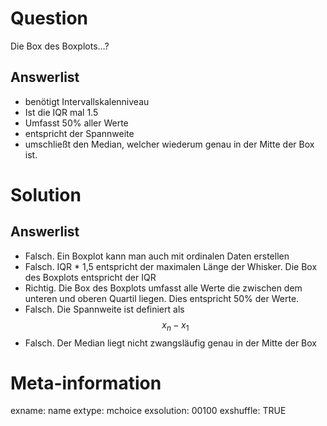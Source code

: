 Question 
======== 

Die Box des Boxplots...?

Answerlist
----------

* benötigt Intervallskalenniveau
* Ist die IQR mal 1.5
* Umfasst 50% aller Werte
* entspricht der Spannweite
* umschließt den Median, welcher wiederum genau in der Mitte der Box ist.

Solution
========

Answerlist
----------

* Falsch. Ein Boxplot kann man auch mit ordinalen Daten erstellen 
* Falsch. IQR * 1,5 entspricht der maximalen Länge der Whisker. Die Box des Boxplots entspricht der IQR
* Richtig. Die Box des Boxplots umfasst alle Werte die zwischen dem unteren und oberen Quartil liegen. Dies entspricht 50% der Werte.
* Falsch. Die Spannweite ist definiert als $$ x_n - x_1 $$ 
* Falsch. Der Median liegt nicht zwangsläufig genau in der Mitte der Box

Meta-information
================
exname: name
extype: mchoice 
exsolution: 00100
exshuffle: TRUE